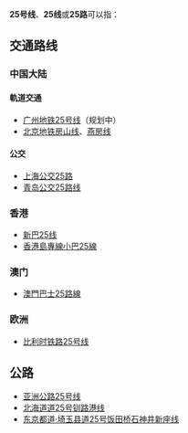 {{线路名消歧义}}
'''25号线'''、'''25线'''或'''25路'''可以指：
==交通路线==
===中国大陆===
====軌道交通====
* [[广州地铁25号线|广州地铁25号线]]（规划中）
* [[北京地铁房山线|北京地铁房山线]]、[[北京地铁燕房线|燕房线]]
====公交====
* [[上海公交25路|上海公交25路]]
* [[青岛公交25路线|青岛公交25路线]]

===香港===
* [[新巴25线|新巴25线]]
* [[香港島專線小巴25線|香港島專線小巴25線]]
=== 澳门 ===
* [[澳門巴士25路線|澳門巴士25路線]]

===欧洲===
* [[比利时铁路25号线|比利时铁路25号线]]

==公路==
* [[亚洲公路25号线|亚洲公路25号线]]
* [[北海道道25号钏路港线|北海道道25号钏路港线]]
* [[东京都道·埼玉县道25号饭田桥石神井新座线|东京都道·埼玉县道25号饭田桥石神井新座线]]


{{disambig|cat=四字路线名消歧义}}